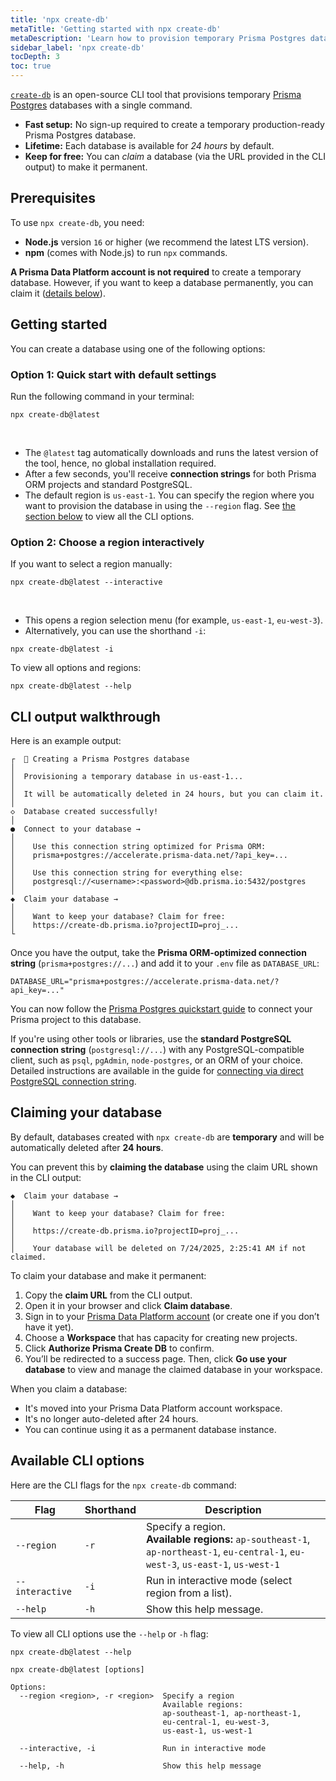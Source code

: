 ```yaml
---
title: 'npx create-db'
metaTitle: 'Getting started with npx create-db'
metaDescription: 'Learn how to provision temporary Prisma Postgres databases with npx create-db.'
sidebar_label: 'npx create-db'
tocDepth: 3
toc: true
---
```


[`create-db`](https://create-db.prisma.io/) is an open-source CLI tool that provisions temporary [Prisma Postgres](/postgres) databases with a single command.

- **Fast setup:** No sign-up required to create a temporary production-ready Prisma Postgres database.
- **Lifetime:** Each database is available for _24 hours_ by default.
- **Keep for free:** You can _claim_ a database (via the URL provided in the CLI output) to make it permanent.


## Prerequisites

To use `npx create-db`, you need:

- **Node.js** version `16` or higher (we recommend the latest LTS version).
- **npm** (comes with Node.js) to run `npx` commands.

**A Prisma Data Platform account is not required** to create a temporary database. However, if you want to keep a database permanently, you can claim it ([details below](#claiming-your-database)).


## Getting started

You can create a database using one of the following options:

### Option 1: Quick start with default settings

Run the following command in your terminal:

```terminal
npx create-db@latest
```

<br/>

- The `@latest` tag automatically downloads and runs the latest version of the tool, hence, no global installation required.
- After a few seconds, you'll receive **connection strings** for both Prisma ORM projects and standard PostgreSQL.
- The default region is `us-east-1`. You can specify the region where you want to provision the database in using the `--region` flag. See [the section below](#available-cli-options) to view all the CLI options.



### Option 2: Choose a region interactively

If you want to select a region manually:

```terminal
npx create-db@latest --interactive
```

<br/>

- This opens a region selection menu (for example, `us-east-1`, `eu-west-3`).
- Alternatively, you can use the shorthand `-i`:

```terminal
npx create-db@latest -i
```

To view all options and regions:

```terminal
npx create-db@latest --help
```

## CLI output walkthrough

Here is an example output:

```
┌  🚀 Creating a Prisma Postgres database
│
│  Provisioning a temporary database in us-east-1...
│
│  It will be automatically deleted in 24 hours, but you can claim it.
│
◇  Database created successfully!
│
●  Connect to your database →
│
│    Use this connection string optimized for Prisma ORM:
│    prisma+postgres://accelerate.prisma-data.net/?api_key=...
│
│    Use this connection string for everything else:
│    postgresql://<username>:<password>@db.prisma.io:5432/postgres
│
◆  Claim your database →
│
│    Want to keep your database? Claim for free:
│    https://create-db.prisma.io?projectID=proj_...
└
```


Once you have the output, take the **Prisma ORM-optimized connection string** (`prisma+postgres://...`) and add it to your `.env` file as `DATABASE_URL`:

```env
DATABASE_URL="prisma+postgres://accelerate.prisma-data.net/?api_key=..."
```

You can now follow the [Prisma Postgres quickstart guide](/getting-started/quickstart-prismaPostgres#3-set-database-connection-url) to connect your Prisma project to this database.

If you're using other tools or libraries, use the **standard PostgreSQL connection string** (`postgresql://...`) with any PostgreSQL-compatible client, such as `psql`, `pgAdmin`, `node-postgres`, or an ORM of your choice. Detailed instructions are available in the guide for [connecting via direct PostgreSQL connection string](/postgres/database/direct-connections).


## Claiming your database

By default, databases created with `npx create-db` are **temporary** and will be automatically deleted after **24 hours**.

You can prevent this by **claiming the database** using the claim URL shown in the CLI output:

```
◆  Claim your database →
│
│    Want to keep your database? Claim for free:
│
│    https://create-db.prisma.io?projectID=proj_...
│
│    Your database will be deleted on 7/24/2025, 2:25:41 AM if not claimed.
```

To claim your database and make it permanent:

1. Copy the **claim URL** from the CLI output.
2. Open it in your browser and click **Claim database**.
3. Sign in to your [Prisma Data Platform account](https://console.prisma.io/) (or create one if you don’t have it yet).
4. Choose a **Workspace** that has capacity for creating new projects.
5. Click **Authorize Prisma Create DB** to confirm.
6. You’ll be redirected to a success page. Then, click **Go use your database** to view and manage the claimed database in your workspace.

When you claim a database:

- It's moved into your Prisma Data Platform account workspace.
- It's no longer auto-deleted after 24 hours.
- You can continue using it as a permanent database instance.

## Available CLI options

Here are the CLI flags for the `npx create-db` command:

| Flag        | Shorthand | Description                                                                                  |
|---------------|-----------|----------------------------------------------------------------------------------------------|
| `--region`    | `-r`      | Specify a region. <br /> **Available regions:** `ap-southeast-1`, `ap-northeast-1`, `eu-central-1`, `eu-west-3`, `us-east-1`, `us-west-1` |
| `--interactive` | `-i`    | Run in interactive mode (select region from a list).                                         |
| `--help`      | `-h`      | Show this help message.                                                                      |


To view all CLI options use the `--help` or `-h` flag:

<CodeWithResult expanded={false}>

<cmd>

```terminal
npx create-db@latest --help
```

</cmd>

<cmdResult>

```
npx create-db@latest [options]

Options:
  --region <region>, -r <region>  Specify a region
                                  Available regions:
                                  ap-southeast-1, ap-northeast-1,
                                  eu-central-1, eu-west-3,
                                  us-east-1, us-west-1

  --interactive, -i               Run in interactive mode

  --help, -h                      Show this help message
```
</cmdResult>

</CodeWithResult>
